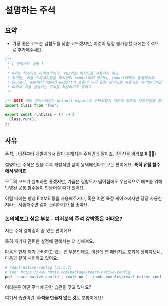 # 설명하는 주석

## 요약

- 가장 좋은 코드는 결합도를 낮춘 코드겠지만, 이것이 당장 불가능할 때에는 주석으로 추가해주세요.

```ts filename="설명하는_주석_예시.tsx"
/**
 * [ 컨텍스트 설명 ]
 *
 * A씨는 foo라는 라이브러리의, run라는 메서드를 사용하려 해요.
 * 하지만, 이를 트리쉐이킹을 의식하여 import하려 했더니, import에러가 발생했어요.
 * 알고보니, esm에서 named export가 호환이 되지 않는 방식으로 사용되는 라이브러리였어요.
 * 따라서 이를 설명하는 주석을 작성하기로 했어요.
 */

/** NOTE 해당 라이브러리는 default export로 구현되었기 때문에 별도의 자동완성을 통해 named export로 호출하면 문제가 발생헙니다. */
import Class from "foo";

export const runClass = () => {
  Class.run();
};
```

## 사유

주석... 이전부터 개발계에서 많이 논해지는 주제인데 말이죠. (먼 산을 바라보며 🌋🙃)

설명하는 주석은 있을 수록 개발적인 삶이 윤택해진다고 보는 편이에요. **특히 유틸 함수에서 말이죠**

모두의 코드가 완벽하면 좋겠지만, 가끔은 결합도가 떨어짐에도 우선적으로 배포를 위해 반영된 공통 함수들이 만들어질 때가 있어요.

이럴 때에는 항상 FIXME 등을 사용해주거나, 혹은 어떤 특정 케이스에서만 당장 사용한지라도 서술해주면 같이 관리하기가 참 좋아요.

### 논의해보고 싶은 부분 - 여러분의 주석 강박증은 어때요?

저는 주석 강박증이 좀 있는 편이에요.

특히 패키지 관련한 설정에 관해서는 더 심해져요.

다음은 현재 제가 관리하고 있는 앱 부분인데요. 이전에 앱 패키지로 호되게 당하다보니, 다음과 같이 처리하고 있어요.

```ruby
# react-native-config (v1.5.2)
# see: https://www.npmjs.com/package/react-native-config
pod 'react-native-config', :path => '../node_modules/react-native-config'
```

여러분은 어떤 주석에 관한 습관을 갖고 있나요?

여기서 습관이란, **주석을 만들지 않는 것**도 포함이에요!
